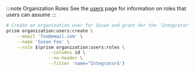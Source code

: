 :::note Organization Roles
See the [users](users.mdx#organization-users) page for information on roles that users can assume
:::

```bash
# Create an organization user for Susan and grant her the 'Integrator' role
prism organization:users:create \
    --email 'foo@email.com' \
    --name 'Susan Foo' \
    --role $(prism organization:users:roles \
                --columns id \
                --no-header \
                --filter 'name=^Integrator$')
```
